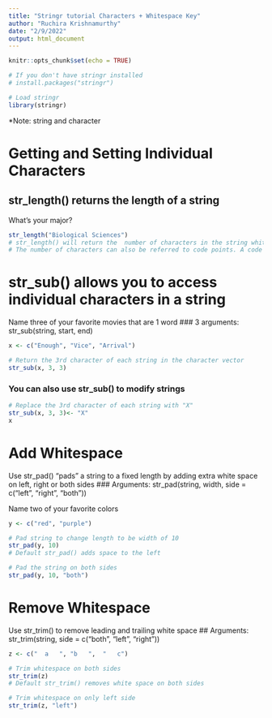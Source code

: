 ```yaml
---
title: "Stringr tutorial Characters + Whitespace Key"
author: "Ruchira Krishnamurthy"
date: "2/9/2022"
output: html_document
---
```


```r
knitr::opts_chunk$set(echo = TRUE)

# If you don't have stringr installed
# install.packages("stringr")

# Load stringr
library(stringr)
```

*Note: string and character

# Getting and Setting Individual Characters 
## str_length() returns the length of a string 
What's your major?
```r
str_length("Biological Sciences")
# str_length() will return the  number of characters in the string whitespace included
# The number of characters can also be referred to code points. A code point refers to a single unit in a string - can be either an actual character or a white space
```

# str_sub() allows you to access individual characters in a string
Name three of your favorite movies that are 1 word
### 3 arguments: str_sub(string, start, end)
```r
x <- c("Enough", "Vice", "Arrival")

# Return the 3rd character of each string in the character vector
str_sub(x, 3, 3)
```

### You can also use str_sub() to modify strings
```r
# Replace the 3rd character of each string with "X"
str_sub(x, 3, 3)<- "X"
x

```

# Add Whitespace
Use str_pad() "pads" a string to a fixed length by adding extra white space on left, right or both sides
### Arguments: str_pad(string, width, side = c("left", "right", "both"))

Name two of your favorite colors
```r
y <- c("red", "purple")

# Pad string to change length to be width of 10 
str_pad(y, 10)
# Default str_pad() adds space to the left

# Pad the string on both sides
str_pad(y, 10, "both")
```


# Remove Whitespace 
Use str_trim() to remove leading and trailing white space 
## Arguments: str_trim(string, side = c("both", "left", "right"))
```r
z <- c("  a   ", "b   ",  "   c")

# Trim whitespace on both sides
str_trim(z)
# Default str_trim() removes white space on both sides

# Trim whitespace on only left side
str_trim(z, "left")
```











